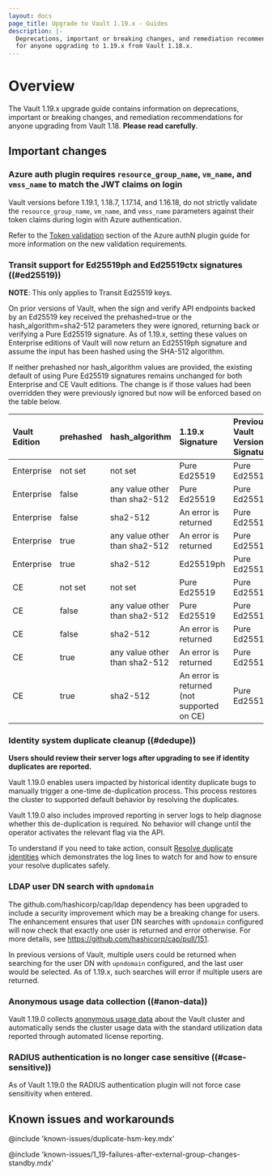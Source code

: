 ```yaml
---
layout: docs
page_title: Upgrade to Vault 1.19.x - Guides
description: |-
  Deprecations, important or breaking changes, and remediation recommendations
  for anyone upgrading to 1.19.x from Vault 1.18.x.
---
```


# Overview

The Vault 1.19.x upgrade guide contains information on deprecations, important
or breaking changes, and remediation recommendations for anyone upgrading from
Vault 1.18. **Please read carefully**.

## Important changes

### Azure auth plugin requires `resource_group_name`, `vm_name`, and `vmss_name` to match the JWT claims on login

Vault versions before 1.19.1, 1.18.7, 1.17.14, and 1.16.18, do not strictly
validate the `resource_group_name`, `vm_name`, and `vmss_name` parameters
against their token claims during login with Azure authentication.

Refer to the [Token validation](/vault/docs/auth/azure#token-validation) section
of the Azure authN plugin guide for more information on the new validation
requirements.

### Transit support for Ed25519ph and Ed25519ctx signatures ((#ed25519))

**NOTE**: This only applies to Transit Ed25519 keys.

On prior versions of Vault, when the sign and verify API endpoints backed by an Ed25519
key received the prehashed=true or the hash_algorithm=sha2-512 parameters they were ignored,
returning back or verifying a Pure Ed25519 signature. As of 1.19.x, setting these values
on Enterprise editions of Vault will now return an Ed25519ph signature and assume the
input has been hashed using the SHA-512 algorithm.

If neither prehashed nor hash_algorithm values are provided, the existing default of using
Pure Ed25519 signatures remains unchanged for both Enterprise and CE Vault editions. The change
is if those values had been overridden they were previously ignored but now will be enforced
based on the table below.

| Vault Edition | prehashed | hash_algorithm                | 1.19.x Signature                           | Previous Vault Versions Signature |
|:--------------|:----------|:------------------------------|:-------------------------------------------|:----------------------------------|
| Enterprise    | not set   | not set                       | Pure Ed25519                               | Pure Ed25519                      |
| Enterprise    | false     | any value other than sha2-512 | Pure Ed25519                               | Pure Ed25519                      |
| Enterprise    | false     | sha2-512                      | An error is returned                       | Pure Ed25519                      |
| Enterprise    | true      | any value other than sha2-512 | An error is returned                       | Pure Ed25519                      |
| Enterprise    | true      | sha2-512                      | Ed25519ph                                  | Pure Ed25519                      |
| CE            | not set   | not set                       | Pure Ed25519                               | Pure Ed25519                      |
| CE            | false     | any value other than sha2-512 | Pure Ed25519                               | Pure Ed25519                      |
| CE            | false     | sha2-512                      | An error is returned                       | Pure Ed25519                      |
| CE            | true      | any value other than sha2-512 | An error is returned                       | Pure Ed25519                      |
| CE            | true      | sha2-512                      | An error is returned (not supported on CE) | Pure Ed25519                      |

### Identity system duplicate cleanup ((#dedupe))

**Users should review their server logs after upgrading to see if identity
duplicates are reported.**

Vault 1.19.0 enables users impacted by historical identity duplicate bugs to
manually trigger a one-time de-duplication process. This process restores the
cluster to supported default behavior by resolving the duplicates.

Vault 1.19.0 also includes improved reporting in server logs to help diagnose
whether this de-duplication is required. No behavior will change until the
operator activates the relevant flag via the API.

To understand if you need to take action, consult
[Resolve duplicate identities](/vault/docs/upgrading/deduplication) which
demonstrates the log lines to watch for and how to ensure your resolve
duplicates safely.

### LDAP user DN search with `upndomain`

The github.com/hashicorp/cap/ldap dependency has been upgraded to include a security improvement
which may be a breaking change for users. The enhancement ensures that user DN searches with
`upndomain` configured will now check that exactly one user is returned and error otherwise.
For more details, see https://github.com/hashicorp/cap/pull/151.

In previous versions of Vault, multiple users could be returned when searching for the user DN
with `upndomain` configured, and the last user would be selected. As of 1.19.x, such searches will
error if multiple users are returned.

### Anonymous usage data collection ((#anon-data)) <EnterpriseAlert inline="true" />

Vault 1.19.0 collects
[anonymous usage data](/vault/docs/enterprise/license/product-usage-reporting#anonymous-product-usage-reporting)
about the Vault cluster and automatically sends the cluster usage data with the
standard utilization data reported through automated license reporting.

### RADIUS authentication is no longer case sensitive ((#case-sensitive))

As of Vault 1.19.0 the RADIUS authentication plugin will not force case sensitivity when entered.


## Known issues and workarounds

@include 'known-issues/duplicate-hsm-key.mdx'

@include 'known-issues/1_19-failures-after-external-group-changes-standby.mdx'